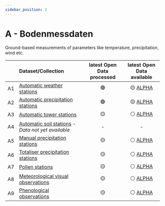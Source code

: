 ```yaml
---
sidebar_position: 2
---
```


# A - Bodenmessdaten

Ground-based measurements of parameters like temperature, precipitation, wind etc.

|    | Dataset/Collection | latest Open Data processed | latest Open Data available |
|:-----:|:-----|:-----:|:-----:|
| A1 | [Automatic weather stations](https://github.com/MeteoSwiss/opendata-ground-based-measurements/blob/main/README.md#a1---automatic-weather-stations---measured-values) | 🟢 | 🟡 [ALPHA](https://sys-data.int.bgdi.ch/browser/index.html#/collections/ch.meteoschweiz.ogd-smn) <!-- available as BETA in Q1-2025 --> |
| A2 | [Automatic precipitation stations](https://github.com/MeteoSwiss/opendata-ground-based-measurements/blob/main/README.md#a2---automatic-precipitation-stations---measured-values) | 🟢 | 🟡 [ALPHA](https://sys-data.int.bgdi.ch/browser/index.html#/collections/ch.meteoschweiz.ogd-smn-precip) <!-- available as BETA in Q1-2025 --> |
| A3 | [Automatic tower stations](https://github.com/MeteoSwiss/opendata-ground-based-measurements/tree/main?tab=readme-ov-file#a3---automatic-tower-stations---measured-values) | 🟡 | ⚪ [ALPHA](https://sys-data.int.bgdi.ch/browser/index.html#/collections/ch.meteoschweiz.ogd-smn-tower) <!-- available as BETA in Q1-2025 --> |
| A4 | [Automatic soil stations](https://github.com/MeteoSwiss/opendata-ground-based-measurements/blob/main/README.md#a4---automatic-soil-stations---measured-values) *- Data not yet available* | - | - |
| A5 | [Manual precipitation stations](https://github.com/MeteoSwiss/opendata-ground-based-measurements/blob/main/README.md#a5---manual-precipitation-stations---measured-values) | 🟡 | ⚪ [ALPHA](https://sys-data.int.bgdi.ch/browser/index.html#/collections/ch.meteoschweiz.ogd-nime) <!-- available as BETA in Q1-2025 --> |
| A6 | [Totaliser precipitation stations](https://github.com/MeteoSwiss/opendata-ground-based-measurements/blob/main/README.md#a6---totaliser-precipitation-stations---measured-values) | 🟡 | ⚪ [ALPHA](https://sys-data.int.bgdi.ch/browser/index.html#/collections/ch.meteoschweiz.ogd-tot) <!-- available as BETA in Q1-2025 --> |
| A7 | [Pollen stations](https://github.com/MeteoSwiss/opendata-ground-based-measurements/blob/main/README.md#a7---pollen-stations---measured-values) | 🟡 | ⚪ [ALPHA](https://sys-data.int.bgdi.ch/browser/index.html#/collections/ch.meteoschweiz.ogd-pollen) <!-- available as BETA in Q1-2025 --> |
| A8 | [Meteorological visual observations](https://github.com/MeteoSwiss/opendata-ground-based-measurements/blob/main/README.md#a8---meteorological-visual-observations) | 🟡 | ⚪ [ALPHA](https://sys-data.int.bgdi.ch/browser/index.html#/collections/ch.meteoschweiz.ogd-obs) <!-- available as BETA in Q1-2025 --> |
| A9 | [Phenological observations](https://github.com/MeteoSwiss/opendata-ground-based-measurements/blob/main/README.md#a9---phenological-observations) | 🟡 | ⚪ [ALPHA](https://sys-data.int.bgdi.ch/browser/index.html#/collections/ch.meteoschweiz.ogd-phenology) <!-- available as BETA in Q1-2025 --> |



<DocCardList />